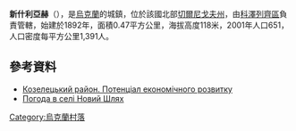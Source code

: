 {{coord|51|6|52|N|31|18|4|E|scale:100000|display=title}}

'''新什利亞赫'''（{{lang-uk|Новий Шлях}}），是[[烏克蘭|烏克蘭]]的城鎮，位於該國北部[[切爾尼戈夫州|切爾尼戈夫州]]，由[[科澤列齊區|科澤列齊區]]負責管轄，始建於1892年，面積0.47平方公里，海拔高度118米，2001年人口651，人口密度每平方公里1,391人。

==參考資料==
*[http://cg.gov.ua/web_docs/1/2014/03/docs/KOZELETS.PDF Козелецький район. Потенціал економічного розвитку] {{Wayback|url=http://cg.gov.ua/web_docs/1/2014/03/docs/KOZELETS.PDF |date=20151222113731 }}
* [http://weather.in.ua/ua/chernigovskaja/17320 Погода в селі Новий Шлях] {{Wayback|url=http://weather.in.ua/ua/chernigovskaja/17320 |date=20170107154228 }}

{{Ukraine-geo-stub}}
[[Category:烏克蘭村落|Category:烏克蘭村落]]